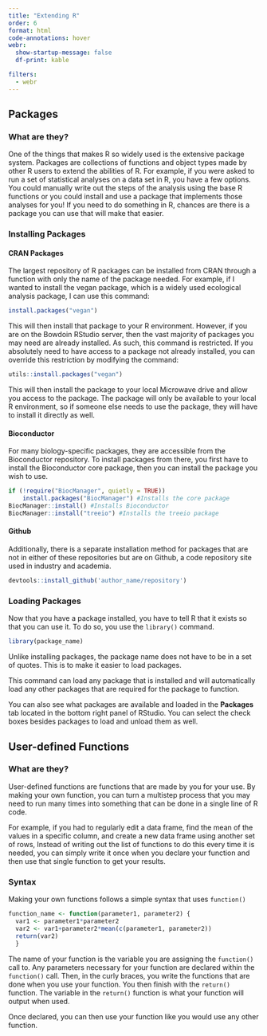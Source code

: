```yaml
---
title: "Extending R"
order: 6
format: html
code-annotations: hover
webr:
  show-startup-message: false
  df-print: kable

filters:
  - webr
---
```


## Packages

### What are they?

One of the things that makes R so widely used is the extensive package system. Packages are collections of functions and object types made by other R users to extend the abilities of R. For example, if you were asked to run a set of statistical analyses on a data set in R, you have a few options. You could manually write out the steps of the analysis using the base R functions or you could install and use a package that implements those analyses for you! If you need to do something in R, chances are there is a package you can use that will make that easier.

### Installing Packages

#### CRAN Packages

The largest repository of R packages can be installed from CRAN through a function with only the name of the package needed. For example, if I wanted to install the vegan package, which is a widely used ecological analysis package, I can use this command:

``` r
install.packages("vegan")
```

This will then install that package to your R environment. However, if you are on the Bowdoin RStudio server, then the vast majority of packages you may need are already installed. As such, this command is restricted. If you absolutely need to have access to a package not already installed, you can override this restriction by modifying the command:

``` r
utils::install.packages("vegan")
```

This will then install the package to your local Microwave drive and allow you access to the package. The package will only be available to your local R environment, so if someone else needs to use the package, they will have to install it directly as well.

#### Bioconductor

For many biology-specific packages, they are accessible from the Bioconductor repository. To install packages from there, you first have to install the Bioconductor core package, then you can install the package you wish to use.

``` r
if (!require("BiocManager", quietly = TRUE))
    install.packages("BiocManager") #Installs the core package
BiocManager::install() #Installs Bioconductor
BiocManager::install("treeio") #Installs the treeio package
```

#### Github

Additionally, there is a separate installation method for packages that are not in either of these repositories but are on Github, a code repository site used in industry and academia.

``` r
devtools::install_github('author_name/repository')
```

### Loading Packages

Now that you have a package installed, you have to tell R that it exists so that you can use it. To do so, you use the `library()` command.

``` r
library(package_name)
```

::: callout-note
Unlike installing packages, the package name does not have to be in a set of quotes. This is to make it easier to load packages.
:::

This command can load any package that is installed and will automatically load any other packages that are required for the package to function.

You can also see what packages are available and loaded in the **Packages** tab located in the bottom right panel of RStudio. You can select the check boxes besides packages to load and unload them as well.

## User-defined Functions

### What are they?

User-defined functions are functions that are made by you for your use. By making your own function, you can turn a multistep process that you may need to run many times into something that can be done in a single line of R code.

For example, if you had to regularly edit a data frame, find the mean of the values in a specific column, and create a new data frame using another set of rows, Instead of writing out the list of functions to do this every time it is needed, you can simply write it once when you declare your function and then use that single function to get your results.

### Syntax

Making your own functions follows a simple syntax that uses `function()`

``` .r
function_name <- function(parameter1, parameter2) {
  var1 <- parameter1*parameter2
  var2 <- var1+parameter2*mean(c(parameter1, parameter2))
  return(var2)
  }
```

The name of your function is the variable you are assigning the `function()` call to. Any parameters necessary for your function are declared within the `function()` call. Then, in the curly braces, you write the functions that are done when you use your function. You then finish with the `return()` function. The variable in the `return()` function is what your function will output when used.

Once declared, you can then use your function like you would use any other function.
